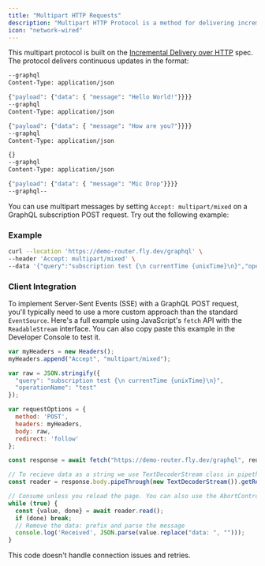 ```yaml
---
title: "Multipart HTTP Requests"
description: "Multipart HTTP Protocol is a method for delivering incremental responses over HTTP. It allows you to receive subscription responses in clearly defined chunks, keeping an open connection throughout."
icon: "network-wired"
---
```


This multipart protocol is built on the [Incremental Delivery over HTTP](https://github.com/graphql/graphql-over-http/blob/main/rfcs/IncrementalDelivery.md) spec. The protocol delivers continuous updates in the format:

```bash
--graphql
Content-Type: application/json

{"payload": {"data": { "message": "Hello World!"}}}}
--graphql
Content-Type: application/json

{"payload": {"data": { "message": "How are you?"}}}}
--graphql
Content-Type: application/json

{}
--graphql
Content-Type: application/json

{"payload": {"data": { "message": "Mic Drop"}}}}
--graphql--
```

You can use multipart messages by setting `Accept: multipart/mixed` on a GraphQL subscription POST request. Try out the following example:

### Example

```bash
curl --location 'https://demo-router.fly.dev/graphql' \
--header 'Accept: multipart/mixed' \
--data '{"query":"subscription test {\n currentTime {unixTime}\n}","operationName":"test"}'
```

### Client Integration

To implement Server-Sent Events (SSE) with a GraphQL POST request, you'll typically need to use a more custom approach than the standard `EventSource`. Here's a full example using JavaScript's `fetch` API with the `ReadableStream` interface. You can also copy paste this example in the Developer Console to test it.

```js
var myHeaders = new Headers();
myHeaders.append("Accept", "multipart/mixed");

var raw = JSON.stringify({
  "query": "subscription test {\n currentTime {unixTime}\n}",
  "operationName": "test"
});

var requestOptions = {
  method: 'POST',
  headers: myHeaders,
  body: raw,
  redirect: 'follow'
};

const response = await fetch("https://demo-router.fly.dev/graphql", requestOptions)

// To recieve data as a string we use TextDecoderStream class in pipethrough
const reader = response.body.pipeThrough(new TextDecoderStream()).getReader()

// Consume unless you reload the page. You can also use the AbortController API to close the connection.
while (true) {
  const {value, done} = await reader.read();
  if (done) break;
  // Remove the data: prefix and parse the message
  console.log('Received', JSON.parse(value.replace("data: ", "")));
}
```

This code doesn't handle connection issues and retries.


